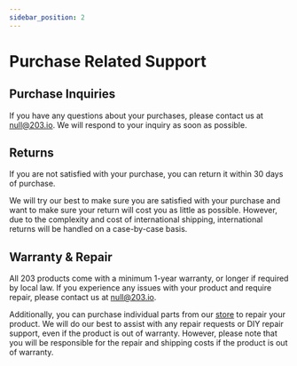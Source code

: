 ```yaml
---
sidebar_position: 2
---
```


# Purchase Related Support

## Purchase Inquiries

If you have any questions about your purchases, please contact us at [null@203.io](mailto:null@203.io). We will respond to your inquiry as soon as possible.

## Returns

If you are not satisfied with your purchase, you can return it within 30 days of purchase.

We will try our best to make sure you are satisfied with your purchase and want to make sure your return will cost you as little as possible. However, due to the complexity and cost of international shipping, international returns will be handled on a case-by-case basis.

## Warranty & Repair

All 203 products come with a minimum 1-year warranty, or longer if required by local law. If you experience any issues with your product and require repair, please contact us at [null@203.io](mailto:null@203.io).

Additionally, you can purchase individual parts from our [store](https://store.203.io) to repair your product. We will do our best to assist with any repair requests or DIY repair support, even if the product is out of warranty. However, please note that you will be responsible for the repair and shipping costs if the product is out of warranty.

